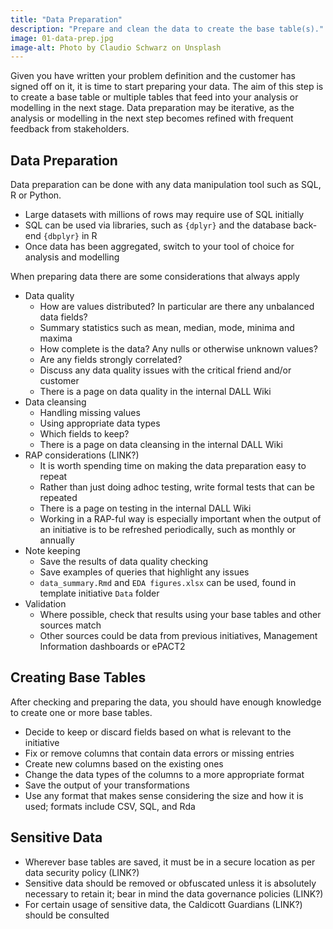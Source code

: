 ```yaml
---
title: "Data Preparation"
description: "Prepare and clean the data to create the base table(s)."
image: 01-data-prep.jpg
image-alt: Photo by Claudio Schwarz on Unsplash
---
```


Given you have written your problem definition and the customer has signed off on it, it is time to start preparing your data. The aim of this step is to create a base table or multiple tables that feed into your analysis or modelling in the next stage. Data preparation may be iterative, as the analysis or modelling in the next step becomes refined with frequent feedback from stakeholders.

## Data Preparation

Data preparation can be done with any data manipulation tool such as SQL, R or Python.

- Large datasets with millions of rows may require use of SQL initially
- SQL can be used via libraries, such as `{dplyr}` and the database back-end `{dbplyr}` in R
- Once data has been aggregated, switch to your tool of choice for analysis and modelling

When preparing data there are some considerations that always apply

- Data quality
  - How are values distributed? In particular are there any unbalanced data fields?
  - Summary statistics such as mean, median, mode, minima and maxima
  - How complete is the data? Any nulls or otherwise unknown values?
  - Are any fields strongly correlated?
  - Discuss any data quality issues with the critical friend and/or customer
  - There is a page on data quality in the internal DALL Wiki
- Data cleansing
  - Handling missing values
  - Using appropriate data types
  - Which fields to keep?
  - There is a page on data cleansing in the internal DALL Wiki
- RAP considerations (LINK?)
  - It is worth spending time on making the data preparation easy to repeat
  - Rather than just doing adhoc testing, write formal tests that can be repeated
  - There is a page on testing in the internal DALL Wiki
  - Working in a RAP-ful way is especially important when the output of an initiative is to be refreshed periodically, such as monthly or annually
- Note keeping
  - Save the results of data quality checking
  - Save examples of queries that highlight any issues
  - `data_summary.Rmd` and `EDA figures.xlsx` can be used, found in template initiative `Data` folder
- Validation
  - Where possible, check that results using your base tables and other sources match
  - Other sources could be data from previous initiatives, Management Information dashboards or ePACT2

## Creating Base Tables

After checking and preparing the data, you should have enough knowledge to create one or more base tables.

- Decide to keep or discard fields based on what is relevant to the initiative
- Fix or remove columns that contain data errors or missing entries
- Create new columns based on the existing ones
- Change the data types of the columns to a more appropriate format
- Save the output of your transformations 
- Use any format that makes sense considering the size and how it is used; formats include CSV, SQL, and Rda

## Sensitive Data

- Wherever base tables are saved, it must be in a secure location as per data security policy (LINK?)
- Sensitive data should be removed or obfuscated unless it is absolutely necessary to retain it; bear in mind the data governance policies (LINK?)
- For certain usage of sensitive data, the Caldicott Guardians (LINK?) should be consulted
